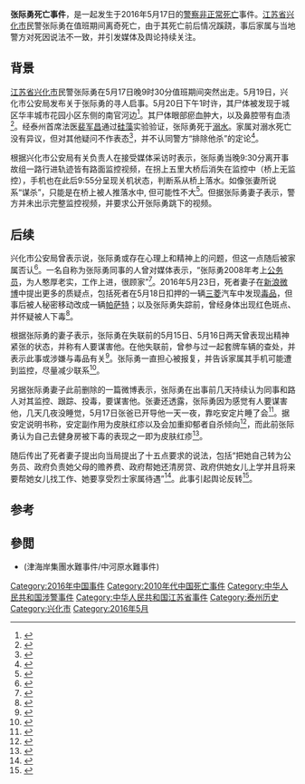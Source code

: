 '''张际勇死亡事件'''，是一起发生于2016年5月17日的[[中华人民共和国人民警察|警察]][[非正常死亡|非正常死亡]]事件。[[江苏省|江苏省]][[兴化市|兴化市]]民警张际勇在值班期间离奇死亡，由于其死亡前后情况蹊跷，事后家属与当地警方对死因说法不一致，并引发媒体及舆论持续关注。

== 背景 ==
[[江苏省|江苏省]][[兴化市|兴化市]]民警张际勇在5月17日晚9时30分值班期间突然出走。5月19日，兴化市公安局发布关于张际勇的寻人启事。5月20日下午1时许，其尸体被发现于城区华丰城市花园小区东侧的南官河边<ref>{{cite news|title=江苏一交警值班期间突然出走 失联三天后确认死亡|url=http://mt.sohu.com/20160521/n450696047.shtml|accessdate=2016-05-23|agency=中新网|archive-date=2017-03-29|archive-url=https://web.archive.org/web/20170329163333/http://mt.sohu.com/20160521/n450696047.shtml}}</ref>。其尸体眼部瘀血肿大，以及鼻腔带有血渍<ref>{{cite news|title=兴化失联民警死亡调查结果公布：排除他杀|url=http://jiangsu.sina.com.cn/news/s/2016-05-23/detail-ifxsktkr5894383.shtml|accessdate=2016-05-23|agency=现代快报网|date=2016-05-23|archive-date=2016-06-30|archive-url=https://web.archive.org/web/20160630062106/http://jiangsu.sina.com.cn/news/s/2016-05-23/detail-ifxsktkr5894383.shtml}}</ref>。经泰州首席法医[[裴军昌|裴军昌]]通过[[硅藻|硅藻]]实验验证，张际勇死于[[溺水|溺水]]。家属对溺水死亡没有异议，但对其他疑问不作表态<ref>{{cite news|author1=林斐然|title=江苏兴化警方：失联民警溺水排除他杀 家属认可|url=http://news.xinhuanet.com/legal/2016-05/23/c_129005914_2.htm|accessdate=2016-05-23|agency=新京报|date=2016年5月23日|archive-date=2016-06-30|archive-url=https://web.archive.org/web/20160630023420/http://news.xinhuanet.com/legal/2016-05/23/c_129005914_2.htm}}</ref>，并不认同警方“排除他杀”的定论<ref>{{cite news|title=江苏失联交警确系溺水身亡 妻子不认同“排除他杀”|url=http://www.chinanews.com/sh/2016/05-23/7880243.shtml|accessdate=2016-05-23|agency=中国青年网|date=2016年5月23日|archive-date=2016-06-24|archive-url=https://web.archive.org/web/20160624115159/http://www.chinanews.com/sh/2016/05-23/7880243.shtml}}</ref>。

根据兴化市公安局有关负责人在接受媒体采访时表示，张际勇当晚9:30分离开事故组一路行进轨迹皆有路面监控视频，在拐上五里大桥后消失在监控中（桥上无监控），手机也在此后9:55分呈现关机状态，判断系从桥上落水。如像张妻所说系“谋杀”，只能是在桥上被人推落水中, 但可能性不大<ref name="全输">{{cite news|title=兴化民警溺亡舆情将面临全输局面|url=http://www.xizhengw.com/thread-26955-1.html|accessdate=2016-05-28|agency=西征网|archive-date=2016-07-01|archive-url=https://web.archive.org/web/20160701070416/http://www.xizhengw.com/thread-26955-1.html}}</ref>。但据张际勇妻子表示，警方并未出示完整监控视频，并要求公开张际勇跳下的视频。

== 后续 ==
兴化市公安局曾表示说，张际勇或存在心理上和精神上的问题，但这一点随后被家属否认<ref>{{cite news|author1=王选辉|title=江苏检察机关介入监督“交警失联死亡”案|url=http://news.sohu.com/20160522/n450822595.shtml|accessdate=2016-05-23|work=法制晚报|agency=搜狐新闻网|archive-date=2016-06-25|archive-url=https://web.archive.org/web/20160625022710/http://news.sohu.com/20160522/n450822595.shtml}}</ref>。一名自称为张际勇同事的人曾对媒体表示，“张际勇2008年考上[[公务员|公务员]]，为人憨厚老实，工作上进，很顾家”<ref>{{cite news|title=江苏交警失联64小时后死亡 警方:死者或有精神问题|url=http://news.china.com/domestic/945/20160522/22711916.html|accessdate=2016-05-23|agency=中国网|archive-date=2016-08-02|archive-url=https://web.archive.org/web/20160802152412/http://news.china.com/domestic/945/20160522/22711916.html}}</ref>。2016年5月23日，死者妻子在[[新浪微博|新浪微博]]中提出更多的质疑点，包括死者在5月18日扣押的一辆[[三菱|三菱]]汽车中发现[[毒品|毒品]]，但事后被人秘密移动改成一辆[[帕萨特|帕萨特]]；以及张际勇失踪前，曾经身体出现红色斑点、并怀疑被人下毒<ref>{{cite news|title=民警张纪勇之死，真相在哪里|url=http://weibo.com/u/1298295757?refer_flag=1005055013_|accessdate=2016-05-23|agency=新浪微博}}</ref>。

根据张际勇的妻子表示，张际勇在失联前的5月15日、5月16日两天曾表现出精神紧张的状态，并称有人要谋害他。在他失联前，曾参与过一起套牌车辆的查处，并表示此事或涉嫌与毒品有关<ref>{{cite news|title=警察尸体河中现 疑是因为查过毒品案被人打击报复|url=http://d.youth.cn/sk/201605/t20160522_8030739.htm|accessdate=2016-05-23|agency=中国青年网|date=2016-05-23}}{{Dead link|date=2018年6月 |bot=InternetArchiveBot |fix-attempted=no }}</ref>。张际勇一直担心被报复，并告诉家属其手机可能遭到监控，尽量减少联系<ref>{{cite news|title=警察尸体在河中现七窍流血 死前曾说:查了毒品车子会被报复|url=http://www.takefoto.cn/viewnews-781684.html|accessdate=2016-05-23|agency=北晚新视觉|date=2016年5月22日}}{{Dead link|date=2018年8月 |bot=InternetArchiveBot |fix-attempted=yes }}</ref>。

另据张际勇妻子此前删除的一篇微博表示，张际勇在出事前几天持续认为同事和路人对其监控、跟踪、投毒，要谋害他。张妻还透露，张际勇因为感觉有人要谋害他，几天几夜没睡觉，5月17日张爸已开导他一天一夜，靠吃安定片睡了会<ref name="全输">{{cite news|title=兴化民警溺亡舆情将面临全输局面|url=http://www.xizhengw.com/thread-26955-1.html|accessdate=2016-05-28|agency=西征网}}</ref>。据安定说明书称，安定副作用为皮肤红疹以及会加重抑郁者自杀倾向<ref>{{cite news|title=安定说明书|url=http://baike.baidu.com/view/2090028.htm|accessdate=2016-05-31|agency=百度百科|date=2016-05-31}}</ref>，而此前张际勇认为自己去健身房被下毒的表现之一即为皮肤红疹<ref name="全输">{{cite news|title=兴化民警溺亡舆情将面临全输局面|url=http://www.xizhengw.com/thread-26955-1.html|accessdate=2016-05-28|agency=西征网}}</ref>。

随后传出了死者妻子提出向当局提出了十五点要求的说法，包括“把她自己转为公务员、政府负责她父母的赡养费、政府帮她还清房贷、政府供她女儿上学并且将来要帮她女儿找工作、她要享受烈士家属待遇”<ref>{{cite web|title=张际勇事件更接近现实的真相还原 |url=http://mt.sohu.com/20160528/n451861441.shtml |accessdate=2016-05-28 |agency=搜狐网 |archiveurl=https://archive.is/20160528133127/http://mt.sohu.com/20160528/n451861441.shtml |archivedate=2016-05-28 |deadurl=yes }}</ref>。此事引起舆论反转<ref name="全输">{{cite news|title=兴化民警溺亡舆情将面临全输局面|url=http://www.xizhengw.com/thread-26955-1.html|accessdate=2016-05-28|agency=西征网}}</ref>。

==参考==
{{Reflist|3}}

==參閲==
*{{link-ja|橋北中學校水難事件|橋北中学校水難事件}} (津海岸集團水難事件/中河原水難事件)

{{Portal box|江蘇|警察與執法}}

[[Category:2016年中国事件|Category:2016年中国事件]]
[[Category:2010年代中国死亡事件|Category:2010年代中国死亡事件]]
[[Category:中华人民共和国涉警事件|Category:中华人民共和国涉警事件]]
[[Category:中华人民共和国江苏省事件|Category:中华人民共和国江苏省事件]]
[[Category:泰州历史|Category:泰州历史]]
[[Category:兴化市|Category:兴化市]]
[[Category:2016年5月|Category:2016年5月]]